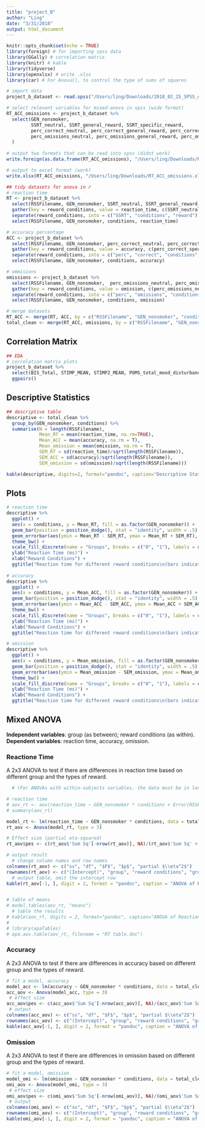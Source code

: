```yaml
---
title: "project_B"
author: "Ling"
date: "3/31/2018"
output: html_document
---
```


```r
knitr::opts_chunk$set(echo = TRUE)
library(foreign) # for importing spss data
library(GGally) # correlation matrix
library(knitr) # kable
library(tidyverse)
library(openxlsx) # write .xlsx
library(car) # For Anova(), to control the type of sums of squares 

# import data
project_b_dataset <- read.spss("/Users/ling/Downloads/2018_02_25_SPSS_dataset_project_B.sav", to.data.frame=TRUE)

```

```r
# select relevent variables for mixed-anova in spss (wide format)
RT_ACC_omissions <- project_b_dataset %>%
  select(GEN_nonsmoker, 
         SSRT_neutral, SSRT_general_reward, SSRT_specific_reward, 
         perc_correct_neutral, perc_correct_general_reward, perc_correct_specific_reward,
         perc_omissions_neutral, perc_omissions_general_reward, perc_omissions_specific_reward
  )
  
# output two formats that can be read into spss (didnt work)
write.foreign(as.data.frame(RT_ACC_omissions), "/Users/ling/Downloads/RT_ACC_omissions.txt", "/Users/ling/Downloads/RT_ACC_omissions.sps", package="SPSS")

# output to excel format (work)
write.xlsx(RT_ACC_omissions, "/Users/ling/Downloads/RT_ACC_omissions.xlsx")
```


```r
## tidy datasets for anova in r
# reaction time
RT <- project_b_dataset %>%
  select(RSSFilename, GEN_nonsmoker, SSRT_neutral, SSRT_general_reward, SSRT_specific_reward) %>% 
  gather(key = reward_conditions, value = reaction_time, c(SSRT_neutral,SSRT_general_reward,SSRT_specific_reward), factor_key = TRUE) %>% 
  separate(reward_conditions, into = c("SSRT", "conditions", "reward")) %>% 
  select(RSSFilename, GEN_nonsmoker, conditions, reaction_time)

# accuracy percentage
ACC <- project_b_dataset %>%
  select(RSSFilename, GEN_nonsmoker, perc_correct_neutral, perc_correct_general_reward, perc_correct_specific_reward) %>% 
  gather(key = reward_conditions, value = accuracy, c(perc_correct_specific_reward, perc_correct_neutral, perc_correct_general_reward), factor_key = TRUE) %>% 
  separate(reward_conditions, into = c("perc", "correct", "conditions", "reward")) %>% 
  select(RSSFilename, GEN_nonsmoker, conditions, accuracy)

# ommisions
omissions <- project_b_dataset %>% 
  select(RSSFilename, GEN_nonsmoker,  perc_omissions_neutral, perc_omissions_general_reward, perc_omissions_specific_reward) %>% 
  gather(key = reward_conditions, value = omission, c(perc_omissions_neutral, perc_omissions_general_reward, perc_omissions_specific_reward)) %>% 
  separate(reward_conditions, into = c("perc", "omissions", "conditions", "reward")) %>% 
  select(RSSFilename, GEN_nonsmoker, conditions, omission)

# merge datasets
RT_ACC <- merge(RT, ACC, by = c("RSSFilename", "GEN_nonsmoker", "conditions"))
total_clean <- merge(RT_ACC, omissions, by = c("RSSFilename", "GEN_nonsmoker", "conditions"))

```

## Correlation Matrix

```r
## EDA
# correlation matrix plots
project_b_dataset %>% 
  select(BIS_Total, STIMP_MEAN, STIMP2_MEAN, POMS_total_mood_disturbance) %>%
  ggpairs()

```

## Descriptive Statistics

```r
## descriptive table
descriptive <- total_clean %>%
  group_by(GEN_nonsmoker, conditions) %>% 
  summarise(N = length(RSSFilename),
            Mean_RT = mean(reaction_time, na.rm=TRUE), 
            Mean_ACC = mean(accuracy, na.rm = T),
            Mean_omission = mean(omission, na.rm = T),
            SEM_RT = sd(reaction_time)/sqrt(length(RSSFilename)),
            SEM_ACC = sd(accuracy)/sqrt(length(RSSFilename)),
            SEM_omission = sd(omission)/sqrt(length(RSSFilename)))

kable(descriptive, digits=2, format="pandoc", caption="Descriptive Statistics for reaction time, accuracy and omission")

```

## Plots 

```r
# reaction time
descriptive %>% 
  ggplot() +
  aes(x = conditions, y = Mean_RT, fill = as.factor(GEN_nonsmoker)) + 
  geom_bar(position = position_dodge(), stat = "identity", width = .5) +
  geom_errorbar(aes(ymin = Mean_RT - SEM_RT, ymax = Mean_RT + SEM_RT), width = .1, position = position_dodge(0.5)) +
  theme_bw() + 
  scale_fill_discrete(name = "Groups", breaks = c("0", "1"), labels = c("Smokers", "Non-smokers")) +
  ylab("Reaction Time (ms)") +
  xlab("Reward Conditions") +
  ggtitle("Reaction time for different reward conditions\n(bars indicating SEM, N = 26)")
  
# accuracy 
descriptive %>% 
  ggplot() +
  aes(x = conditions, y = Mean_ACC, fill = as.factor(GEN_nonsmoker)) + 
  geom_bar(position = position_dodge(), stat = "identity", width = .5) +
  geom_errorbar(aes(ymin = Mean_ACC - SEM_ACC, ymax = Mean_ACC + SEM_ACC), width = .1, position = position_dodge(0.5)) +
  theme_bw() + 
  scale_fill_discrete(name = "Groups", breaks = c("0", "1"), labels = c("Smokers", "Non-smokers")) +
  ylab("Reaction Time (ms)") +
  xlab("Reward Conditions") +
  ggtitle("Reaction time for different reward conditions\n(bars indicating SEM, N = 26)")

# omission
descriptive %>% 
  ggplot() +
  aes(x = conditions, y = Mean_omission, fill = as.factor(GEN_nonsmoker)) + 
  geom_bar(position = position_dodge(), stat = "identity", width = .5) +
  geom_errorbar(aes(ymin = Mean_omission - SEM_omission, ymax = Mean_omission + SEM_omission), width = .1, position = position_dodge(0.5)) +
  theme_bw() + 
  scale_fill_discrete(name = "Groups", breaks = c("0", "1"), labels = c("Smokers", "Non-smokers")) +
  ylab("Reaction Time (ms)") +
  xlab("Reward Conditions") +
  ggtitle("Reaction time for different reward conditions\n(bars indicating SEM, N = 26)")

```

## Mixed ANOVA  
  **Independent variables**: group (as between); reward conditions (as within).  
  **Dependent variables**: reaction time, accuracy, omission.  
    
### Reactione Time  
   A 2x3 ANOVA to test if there are differences in reaction time based on different group and the types of reward.

```r
  # (For ANOVAs with within-subjects variables, the data must be in long format)

# reaction time
# aov_rt <- aov(reaction_time ~ GEN_nonsmoker * conditions + Error(RSSFilename/conditions), data = total_clean)
# summary(aov_rt)

model_rt <- lm(reaction_time ~ GEN_nonsmoker * conditions, data = total_clean)
rt_aov <- Anova(model_rt, type = 3)

# Effect size (partial eta-squared)
rt_aov$pes <- c(rt_aov$'Sum Sq'[-nrow(rt_aov)], NA)/(rt_aov$'Sum Sq' + rt_aov$'Sum Sq'[nrow(rt_aov)]) # SS for each effect divided by the last SS (SS_residual)

# output result
  # change column names and row names
colnames(rt_aov) <- c("ss", "df", "$F$", "$p$", "partial $\\eta^2$") 
rownames(rt_aov) <- c("(Intercept)", "group", "reward conditions", "group:reward conditions", "Residuals") 
  # output table, omit the intercept row
kable(rt_aov[-1, ], digit = 2, format = "pandoc", caption = "ANOVA of Reaction Time")


# table of means
# model.tables(aov_rt, "means")
  # table the results
# kable(aov_rt, digits = 2, format="pandoc", caption="ANOVA of Reaction Time")
# 
# library(apaTables)
# apa.aov.table(aov_rt, filename = "RT table.doc")

```

### Accuracy  

   A 2x3 ANOVA to test if there are differences in accuracy based on different group and the types of reward.

```r
# fit a model, accuracy
model_acc <- lm(accuracy ~ GEN_nonsmoker * conditions, data = total_clean)
acc_aov <- Anova(model_acc, type = 3)
 # effect size
acc_aov$pes <- c(acc_aov$'Sum Sq'[-nrow(acc_aov)], NA)/(acc_aov$'Sum Sq' + acc_aov$'Sum Sq'[nrow(acc_aov)])
 # output
colnames(acc_aov) <- c("ss", "df", "$F$", "$p$", "partial $\\eta^2$") 
rownames(acc_aov) <- c("(Intercept)", "group", "reward conditions", "group:reward conditions", "Residuals") 
kable(acc_aov[-1, ], digit = 2, format = "pandoc", caption = "ANOVA of Accuracy")

```


### Omission  

   A 2x3 ANOVA to test if there are differences in omission based on different group and the types of reward.

```r
# fit a model, omission
model_omi <- lm(omission ~ GEN_nonsmoker * conditions, data = total_clean)
omi_aov <- Anova(model_omi, type = 3)
 # effect size
omi_aov$pes <- c(omi_aov$'Sum Sq'[-nrow(omi_aov)], NA)/(omi_aov$'Sum Sq' + omi_aov$'Sum Sq'[nrow(omi_aov)])
 # output
colnames(omi_aov) <- c("ss", "df", "$F$", "$p$", "partial $\\eta^2$") 
rownames(omi_aov) <- c("(Intercept)", "group", "reward conditions", "group:reward conditions", "Residuals") 
kable(omi_aov[-1, ], digit = 2, format = "pandoc", caption = "ANOVA of Omission")
```





